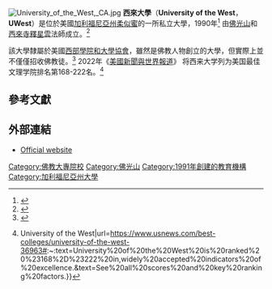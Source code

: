 {{expand|time=2015-02-09T08:10:56+00:00}}
{{Infobox university
|name            = University of the West
|native_name     = 
|latin_name      = 
|image           = Sign for the University of the West Indies, Barbados.jpg
|motto           = 
|established     = 1990
|type            = [[私立大學|私立大學]]
|affiliation     = 
|endowment       = 
|staff           = 
|faculty         = 
|president       = Stephen Morgan, Ed.D.
|provost         = 
|principal       = 
|rector          = 
|chancellor      = 
|vice_chancellor = 
|dean            = 
|head_label      = 
|head            = 
|students        = 355（2013）
|undergrad       = 
|postgrad        = 
|doctoral        = 
|profess         = 
|city            = [[柔似蜜|柔似蜜]]
|state          = [[加利福尼亞州|加利福尼亞州]]
|country        = [[美國|美國]]
|campus          = {{convert|10|acre|ha|0}}
|free_label      = 
|free            = 
|colors          =
|colours         = 
|mascot          = 
|fightsong       = 
|nickname        = UWest
|affiliations    = [[西部學院和大學協會|西部學院和大學協會]]
|footnotes       = 
|website         = [http://www.uwest.edu www.uwest.edu]
|address         = 1409 Walnut Grove Ave<br />Rosemead, CA 91770
|telephone       = 626-571-8811
|coor            = 
|logo            = 
}}
[[File:University_of_the_West,_CA.jpg|thumb]]
'''西來大學'''（'''University of the West'''，'''UWest'''）是位於美國[[加利福尼亞州|加利福尼亞州]][[柔似蜜|柔似蜜]]的一所私立大學，1990年<ref>{{Cite web |url=http://www.uwest.edu/site/index.php?option=com_content&task=view&id=16&Itemid=34 |title=Welcome to the University of the West |access-date=2015-02-08 |archive-date=2010-11-24 |archive-url=https://web.archive.org/web/20101124165142/http://www.uwest.edu/site/index.php?option=com_content&task=view&id=16&Itemid=34 |dead-url=no }}</ref> 由[[佛光山|佛光山]]和[[西來寺_(美國)|西來寺]][[釋星雲|釋星雲]]法師成立。<ref name="founder">{{Cite web |url=http://www.uwest.edu/site/index.php?option=com_content&task=view&id=21&Itemid=39 |title=Our Founder |access-date=2015-02-08 |archive-date=2010-10-27 |archive-url=https://web.archive.org/web/20101027033231/http://www.uwest.edu/site/index.php?option=com_content&task=view&id=21&Itemid=39 |dead-url=no }}</ref>

該大學隸屬於美國[[西部學院和大學協會|西部學院和大學協會]]，雖然是佛教人物創立的大學，但實際上並不僅僅招收佛教徒。<ref name="mission">{{Cite web |url=http://www.uwest.edu/site/index.php?option=com_content&task=view&id=17&Itemid=35 |title=Mission Statement |access-date=2015-02-08 |archive-date=2010-06-12 |archive-url=https://web.archive.org/web/20100612212405/http://www.uwest.edu/site/index.php?option=com_content&task=view&id=17&Itemid=35 |dead-url=no }}</ref> 2022年《[[美國新聞與世界報道|美國新聞與世界報道]]》 将西来大学列为美国最佳文理学院排名第168-222名。<ref>{{Cite web|title=U.S. News & World Report {{!}} University of the West|url=https://www.usnews.com/best-colleges/university-of-the-west-36963#:~:text=University%20of%20the%20West%20is%20ranked%20%23168%2D%23222%20in,widely%20accepted%20indicators%20of%20excellence.&text=See%20all%20scores%20and%20key%20ranking%20factors.}}</ref>

==參考文獻==
{{reflist}}

==外部連結==
*[http://www.uwest.edu/  Official website] {{Wayback|url=http://www.uwest.edu/ |date=20210430151933 }}

{{加利福尼亞州的學院和大學}}

{{coord|34.045618|N|118.083241|W|display=title}}

{{DEFAULTSORT:University Of The West}}
[[Category:佛教大專院校|Category:佛教大專院校]]
[[Category:佛光山|Category:佛光山]]
[[Category:1991年創建的教育機構|Category:1991年創建的教育機構]]
[[Category:加利福尼亞州大學|Category:加利福尼亞州大學]]